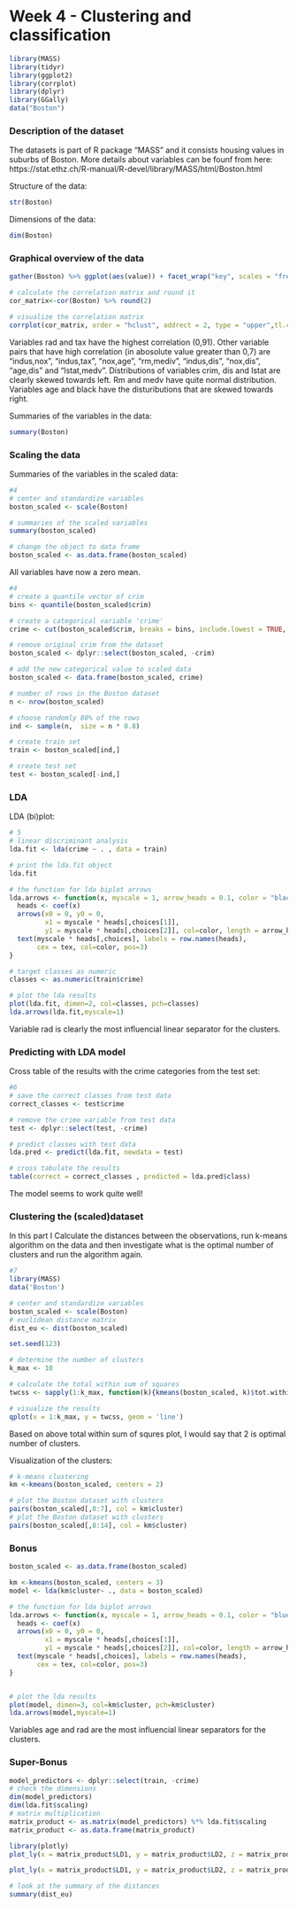 # Week 4 - Clustering and classification


```r
library(MASS)
library(tidyr)
library(ggplot2)
library(corrplot)
library(dplyr)
library(GGally)
data("Boston")
```


### Description of the dataset

The datasets is part of R package "MASS" and it consists housing values in suburbs of Boston. More details about variables can be founf from here: https://stat.ethz.ch/R-manual/R-devel/library/MASS/html/Boston.html

Structure of the data:
```r
str(Boston)

```

Dimensions of the data:
```r
dim(Boston)
```

### Graphical overview of the data

```r
gather(Boston) %>% ggplot(aes(value)) + facet_wrap("key", scales = "free") + geom_histogram()

# calculate the correlation matrix and round it
cor_matrix<-cor(Boston) %>% round(2)

# visualize the correlation matrix
corrplot(cor_matrix, order = "hclust", addrect = 2, type = "upper",tl.col = "black", tl.srt = 45, tl.cex = 0.7)
```

Variables rad and tax have the highest correlation (0,91). Other variable pairs that have high correlation (in abosolute value greater than 0,7) are "indus,nox", "indus,tax", "nox,age", "rm,mediv", "indus,dis", "nox,dis", "age,dis" and "lstat,medv". Distributions of variables crim, dis and lstat are clearly skewed towards left. Rm and medv have quite normal distribution. Variables age and black have the distuributions that are skewed towards right.

Summaries of the variables in the data:
```r
summary(Boston)
```

### Scaling the data

Summaries of the variables in the scaled data:
```r
#4
# center and standardize variables
boston_scaled <- scale(Boston)

# summaries of the scaled variables
summary(boston_scaled)

# change the object to data frame
boston_scaled <- as.data.frame(boston_scaled)
```

All variables have now a zero mean. 

```r
#4
# create a quantile vector of crim
bins <- quantile(boston_scaled$crim)

# create a categorical variable 'crime'
crime <- cut(boston_scaled$crim, breaks = bins, include.lowest = TRUE, labels = c("low", "med_low", "med_high", "high"))

# remove original crim from the dataset
boston_scaled <- dplyr::select(boston_scaled, -crim)

# add the new categorical value to scaled data
boston_scaled <- data.frame(boston_scaled, crime)
```

```r
# number of rows in the Boston dataset 
n <- nrow(boston_scaled)

# choose randomly 80% of the rows
ind <- sample(n,  size = n * 0.8)

# create train set
train <- boston_scaled[ind,]

# create test set 
test <- boston_scaled[-ind,]


```

### LDA

LDA (bi)plot:
```r
# 5
# linear discriminant analysis
lda.fit <- lda(crime ~ . , data = train)

# print the lda.fit object
lda.fit

# the function for lda biplot arrows
lda.arrows <- function(x, myscale = 1, arrow_heads = 0.1, color = "black", tex = 0.75, choices = c(1,2)){
  heads <- coef(x)
  arrows(x0 = 0, y0 = 0, 
         x1 = myscale * heads[,choices[1]], 
         y1 = myscale * heads[,choices[2]], col=color, length = arrow_heads)
  text(myscale * heads[,choices], labels = row.names(heads), 
       cex = tex, col=color, pos=3)
}

# target classes as numeric
classes <- as.numeric(train$crime)

# plot the lda results
plot(lda.fit, dimen=2, col=classes, pch=classes)
lda.arrows(lda.fit,myscale=1)
```

Variable rad is clearly the most influencial linear separator for the clusters.

### Predicting with LDA model

Cross table of the results with the crime categories from the test set:
```r
#6
# save the correct classes from test data
correct_classes <- test$crime

# remove the crime variable from test data
test <- dplyr::select(test, -crime)

# predict classes with test data
lda.pred <- predict(lda.fit, newdata = test)

# cross tabulate the results
table(correct = correct_classes , predicted = lda.pred$class)
```

The model seems to work quite well!


### Clustering the (scaled)dataset
 
In this part I Calculate the distances between the observations, run k-means algorithm on the data and then investigate what is the optimal number of clusters and run the algorithm again.


```r
#7
library(MASS)
data('Boston')

# center and standardize variables
boston_scaled <- scale(Boston)
# euclidean distance matrix
dist_eu <- dist(boston_scaled)

set.seed(123)

# determine the number of clusters
k_max <- 10

# calculate the total within sum of squares
twcss <- sapply(1:k_max, function(k){kmeans(boston_scaled, k)$tot.withinss})

# visualize the results
qplot(x = 1:k_max, y = twcss, geom = 'line')

```

Based on above total within sum of squres plot, I would say that 2 is optimal number of clusters.

Visualization of the clusters:

```r

# k-means clustering
km <-kmeans(boston_scaled, centers = 2)

# plot the Boston dataset with clusters
pairs(boston_scaled[,0:7], col = km$cluster)
# plot the Boston dataset with clusters
pairs(boston_scaled[,8:14], col = km$cluster)
```

### Bonus

```r
boston_scaled <- as.data.frame(boston_scaled)

km <-kmeans(boston_scaled, centers = 3)
model <- lda(km$cluster~ ., data = boston_scaled)

# the function for lda biplot arrows
lda.arrows <- function(x, myscale = 1, arrow_heads = 0.1, color = "blue", tex = 0.7, choices = c(1,2)){
  heads <- coef(x)
  arrows(x0 = 0, y0 = 0, 
         x1 = myscale * heads[,choices[1]], 
         y1 = myscale * heads[,choices[2]], col=color, length = arrow_heads)
  text(myscale * heads[,choices], labels = row.names(heads), 
       cex = tex, col=color, pos=3)
}


# plot the lda results
plot(model, dimen=3, col=km$cluster, pch=km$cluster)
lda.arrows(model,myscale=1)
```

Variables age and rad are the most influencial linear separators for the clusters.

### Super-Bonus

```r
model_predictors <- dplyr::select(train, -crime)
# check the dimensions
dim(model_predictors)
dim(lda.fit$scaling)
# matrix multiplication
matrix_product <- as.matrix(model_predictors) %*% lda.fit$scaling
matrix_product <- as.data.frame(matrix_product)

library(plotly)
plot_ly(x = matrix_product$LD1, y = matrix_product$LD2, z = matrix_product$LD3, type= 'scatter3d', mode='markers', color = train$crime)
```

```r
plot_ly(x = matrix_product$LD1, y = matrix_product$LD2, z = matrix_product$LD3, type= 'scatter3d', mode='markers')
```


```r
# look at the summary of the distances
summary(dist_eu)
```

```r

```

